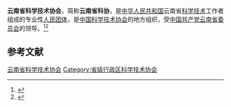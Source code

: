 {{Infobox PRCG
|机构名称 = 云南省科学技术协会
|color    = #014099
|标志1    =
|届数     = 
|任期始   = 
|任期终   =
|职位1    = 主席
|人员1    = [[朱有勇|朱有勇]]
|职位2    = 副主席
|人员2    = [[鲁斌|鲁　斌]]、{{wrap}}[[袁晓瑭|袁晓瑭]]、{{wrap}}[[向云_(1964年)|向　云]]、{{wrap}}[[陈世波|陈世波]]、{{wrap}}[[陈钟耕|陈钟耕]]、{{wrap}}[[石丽康|石丽康]]、{{wrap}}[[阮朝奇|阮朝奇]]、{{wrap}}[[胡波|胡　波]]、{{wrap}}[[白松|白　松]]、{{wrap}}[[丁中涛|丁中涛]]、{{wrap}}[[王学勤|王学勤]]、{{wrap}}[[董瑞章|董瑞章]]、{{wrap}}[[周杰|周　杰]]
|人数2    = 13
|职位3    =
|人员3    =
|组织法规 = 中国科学技术协会章程
|上级机构 = [[中国科学技术协会|中国科学技术协会]]
|机构类型 = [[人民团体|人民团体]]
|行政级别 = 正厅级
|中共上级 = [[中国共产党云南省委员会|中国共产党云南省委员会]]
|中共本级 = 中国共产党云南省科学技术协会党组
|场所1    = 
|地址1    = 
|时期1    =
|机构1    =
|官网1    =
}}
'''云南省科学技术协会'''，简称'''云南省科协'''，是[[中华人民共和国|中华人民共和国]]云南省[[科学技术|科学技术]]工作者组成的专业性[[人民团体|人民团体]]，是[[中国科学技术协会|中国科学技术协会]]的地方组织，受[[中国共产党云南省委员会|中国共产党云南省委员会]]的领导。<ref>{{Cite book|title=中华人民共和国资料手册|author=蒋建华等主编|publisher=社会科学文献出版社|year=1999|isbn=|location=北京|pages=}}</ref><ref>{{Cite web|title=中国科学技术协会章程|url=http://www.cast.org.cn/col/col13/index.html|accessdate=2020-08-24|work=中国科学技术协会|archiveurl=https://web.archive.org/web/20181230171938/http://www.cast.org.cn/col/col13/index.html|archivedate=2018-12-30|dead-url=yes}}</ref>

== 参考文献 ==
{{reflist}}

{{中华人民共和国各省级行政区|科学技术协会}}

{{Authority control}}
[[Category:云南省科学技术协会|]]
[[Category:省级行政区科学技术协会|Category:省级行政区科学技术协会]]